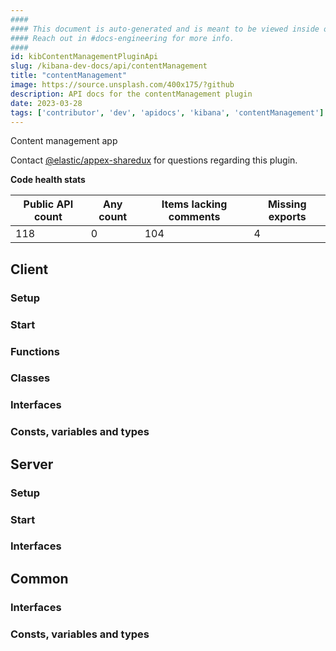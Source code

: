 ```yaml
---
####
#### This document is auto-generated and is meant to be viewed inside our experimental, new docs system.
#### Reach out in #docs-engineering for more info.
####
id: kibContentManagementPluginApi
slug: /kibana-dev-docs/api/contentManagement
title: "contentManagement"
image: https://source.unsplash.com/400x175/?github
description: API docs for the contentManagement plugin
date: 2023-03-28
tags: ['contributor', 'dev', 'apidocs', 'kibana', 'contentManagement']
---
```


Content management app

Contact [@elastic/appex-sharedux](https://github.com/orgs/elastic/teams/appex-sharedux) for questions regarding this plugin.

**Code health stats**

| Public API count  | Any count | Items lacking comments | Missing exports |
|-------------------|-----------|------------------------|-----------------|
| 118 | 0 | 104 | 4 |

## Client

### Setup
<DocDefinitionList data={[contentManagementObj.client.setup]}/>

### Start
<DocDefinitionList data={[contentManagementObj.client.start]}/>

### Functions
<DocDefinitionList data={contentManagementObj.client.functions}/>

### Classes
<DocDefinitionList data={contentManagementObj.client.classes}/>

### Interfaces
<DocDefinitionList data={contentManagementObj.client.interfaces}/>

### Consts, variables and types
<DocDefinitionList data={contentManagementObj.client.misc}/>

## Server

### Setup
<DocDefinitionList data={[contentManagementObj.server.setup]}/>

### Start
<DocDefinitionList data={[contentManagementObj.server.start]}/>

### Interfaces
<DocDefinitionList data={contentManagementObj.server.interfaces}/>

## Common

### Interfaces
<DocDefinitionList data={contentManagementObj.common.interfaces}/>

### Consts, variables and types
<DocDefinitionList data={contentManagementObj.common.misc}/>

